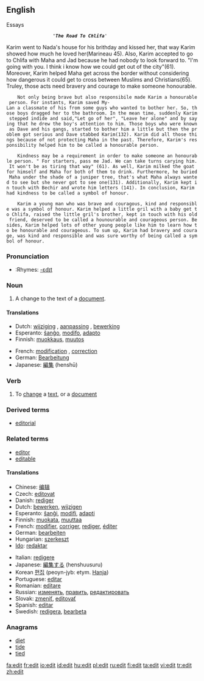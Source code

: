 {{see|édit}}
{{wikipediadab}}
==English==

Essays

                  ''''''The Road To Chlifa''''''

Karim went to Nada's house for his brithday and kissed her, that way Karim showed how much he loved her(Marineau 45). Also, Karim accepted to go to Chlifa with Maha and Jad because he had nobody to look forward to. "I'm going with you. I think i know how we could get out of the city"(61). Moreover, Karim helped Maha get across the border without considering how dangerous it could get to cross between Muslims and Christians(65). Truley, those acts need bravery and courage to make someone honourable.

     Not only being brave but also responsibile made Karim a honourable person. For instants, Karim saved My-Lan a classmate of his from some guys who wanted to bother her. So, those boys dragged her to the bathroom. In the mean time, suddenly Karim stepped indide and said,"Let go of her", "Leave her alone" and by saying that he drew the boy's attention to him. Those boys who were known as Dave and his gangs, started to bother him a little but then the problem got serious and Dave stabbed Karim(132). Karim did all those things because of not protecting Maha in the past. Therefore, Karim's responsibility helped him to be called a honourable person. 

     Kindness may be a requirement in order to make someone an honourable person. " For starters, pass me Jad. We can take turns carying him. It won't be as tiring that way" (61). As well, Karim milked the goat for himself and Maha for both of them to drink. Furthermore, he buried Maha under the shade of a juniper tree, that's what Maha always wanted to see but she never got to see one(131). Additionally, Karim kept in touch with Bechir and wrote him letters (141). In conclusion, Karim had kindness to be called a symbol of honour. 

     Karim a young man who was brave and couragous, kind and responsible was a symbol of honour. Karim helped a little gril with a baby get to Chlifa, raised the little gril's brother, kept in touch with his old friend, deserved to be called a hounourable and courageous person. Besides, Karim helped lots of other young people like him to learn how to be honourable and courageous. To sum up, Karim had bravery and courage, was kind and responsible and was sure worthy of being called a symbol of honour.

===Pronunciation===
* :Rhymes: [[Rhymes:English:-ɛdɪt|-ɛdɪt]]

===Noun===
{{en-noun}}

# A change to the text of a [[document]].

====Translations====
{{trans-top|a change to the text of a document}}
*Dutch: [[wijziging]] {{f}}, [[aanpassing]] {{f}}, [[bewerking]] {{f}}
*Esperanto: [[ŝanĝo]], [[modifo]], [[adapto]]
*Finnish: [[muokkaus]], [[muutos]]
{{trans-mid}}
*French: [[modification]] {{f}}, [[correction]] {{f}}
*German: [[Bearbeitung]] {{f}}
*Japanese: [[編集]] (henshū)
{{trans-bottom}}

===Verb===
{{en-verb}}

# To [[change]] a [[text]], or a [[document]]

===Derived terms===
* [[editorial]]

===Related terms===
* [[editor]]
* [[editable]]

====Translations====
{{trans-top|to change a text, or a document}}
*Chinese: [[编辑]]
*Czech: [[editovat]]
*Danish: [[rediger]]
*Dutch: [[bewerken]], [[wijzigen]]
*Esperanto: [[ŝanĝi]], [[modifi]], [[adapti]]
*Finnish: [[muokata]], [[muuttaa]]
*French: [[modifier]], [[corriger]], [[rediger]], [[éditer]]
*German: [[bearbeiten]]
*Hungarian: [[szerkeszt]]
*[[Ido]]: [[redaktar]]
{{trans-mid}}
*Italian: [[redigere]]
*Japanese: [[編集する]] (henshuusuru)
*Korean [[편집]] (peoyn-jyb: etym. [[Hanja]])
*Portuguese: [[editar]]
*Romanian: [[editare]] {{f}}
*Russian: [[изменять]], [[править]], [[редактировать]]
*Slovak: [[zmeniť]], [[editovať]]
*Spanish: [[editar]]
*Swedish: [[redigera]], [[bearbeta]]
{{trans-bottom}}

===Anagrams===
* [[diet]]
* [[tide]]
* [[tied]]

[[fa:edit]]
[[fr:edit]]
[[io:edit]]
[[id:edit]]
[[hu:edit]]
[[pl:edit]]
[[ru:edit]]
[[fi:edit]]
[[ta:edit]]
[[vi:edit]]
[[tr:edit]]
[[zh:edit]]